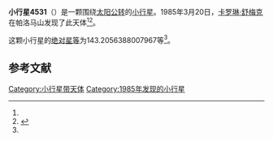 {{Infobox planet
| bgcolour = #FFFFC0
| name = 4531 Asaro
| symbol = 
| image = 
| caption = 
| discovery = yes
| discovery_ref = 
| discoverer = [[卡罗琳·舒梅克|卡罗琳·舒梅克]]
| discovery_site = [[帕洛马山|帕洛马山]] 
| discovered = 1985年3月20日
| designations = yes
| mp_name = 
| named_after = 
| alt_names = 1985 FC/ 1975 HD
| mp_category = [[主带内小行星|主带内小行星]]
| orbit_ref = <ref name="a">[http://ssd.jpl.nasa.gov/sbdb.cgi?sstr=4531 4531 Asaro] {{Wayback|url=http://ssd.jpl.nasa.gov/sbdb.cgi?sstr=4531 |date=20210717062951 }}，小行星數據庫瀏覽器（JPL Small-Body Database Browser）－[[美国国家航空航天局|美国国家航空航天局]]喷气推进实验室</ref>
| epoch = 2456400.5 (2013年4月18日更新)
| aphelion = {{convert|1.937273160002718|AU|km|3|abbr=on|lk=out}}
| perihelion = {{convert|1.786917203721926|AU|km|3|abbr=on}}
| semimajor = {{convert|1.862095181862322|AU|km|3|abbr=on}}
| eccentricity = 0.04037279
| period = 928.113824 [[日|日]]<br />2.54[[儒略年|儒略年]]
| avg_speed = 
| inclination = 23.97489294341764
| asc_node = 15.11872905477279
| mean_anomaly = 
| arg_peri = 143.2056388007967
| satellites = 
| physical_characteristics = yes
| dimensions = 
| mass = 
| density = 
| surface_grav = 
| escape_velocity = 
| sidereal_day = 
| axial_tilt = 
| pole_ecliptic_lat = 
| pole_ecliptic_lon = 
| albedo = 
| temperatures= 
| temp_name1 = 
| mean_temp_1 = 
| max_temp_1 = 
| temp_name2 = 
| max_temp_2 = 
| spectral_type = 
| abs_magnitude = 143.2056388007967
}}

'''小行星4531'''（{{lang-en|4531 Asaro}}）是一颗围绕[[太阳|太阳]][[公转|公转]]的[[小行星|小行星]]。1985年3月20日，[[卡罗琳·舒梅克|卡罗琳·舒梅克]]在帕洛马山发现了此天体<ref name="a" /><ref>{{cite news|title=小行星列表|url=http://cfa-www.harvard.edu/iau/lists/NumberedMPs.txt|accessdate=2013-07-08|newspaper=哈佛大学|archive-date=2008-05-17|archive-url=https://web.archive.org/web/20080517010638/http://cfa-www.harvard.edu/iau/lists/NumberedMPs.txt|dead-url=no}}</ref>。

这颗小行星的[[绝对星等|绝对星等]]为143.2056388007967等<ref name="a" />。

==参考文献==
{{reflist}}
{{Minor Planet Number|[[小行星4530|小行星4530]]|[[小行星4532|小行星4532]]}}

{{小天体}}

[[Category:小行星带天体|Category:小行星带天体]]
[[Category:1985年发现的小行星|Category:1985年发现的小行星]]

{{asteroid-stub}}